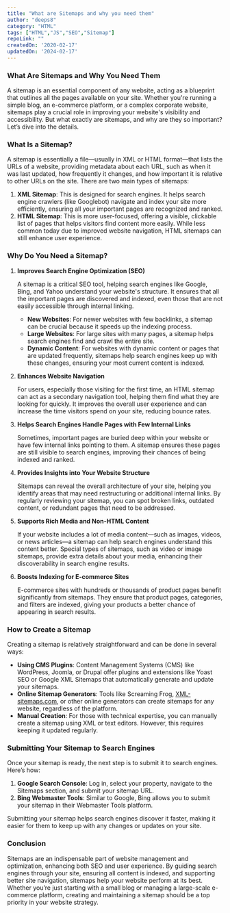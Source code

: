 ```yaml
---
title: "What are Sitemaps and why you need them"
author: "deeps8"
category: "HTML"
tags: ["HTML","JS","SEO","Sitemap"]
repoLink: ""
createdOn: '2020-02-17'
updatedOn: '2024-02-17'
---
```

### What Are Sitemaps and Why You Need Them

A sitemap is an essential component of any website, acting as a blueprint that outlines all the pages available on your site. Whether you're running a simple blog, an e-commerce platform, or a complex corporate website, sitemaps play a crucial role in improving your website's visibility and accessibility. But what exactly are sitemaps, and why are they so important? Let’s dive into the details.

### What Is a Sitemap?

A sitemap is essentially a file—usually in XML or HTML format—that lists the URLs of a website, providing metadata about each URL, such as when it was last updated, how frequently it changes, and how important it is relative to other URLs on the site. There are two main types of sitemaps:

1. **XML Sitemap**: This is designed for search engines. It helps search engine crawlers (like Googlebot) navigate and index your site more efficiently, ensuring all your important pages are recognized and ranked.
2. **HTML Sitemap**: This is more user-focused, offering a visible, clickable list of pages that helps visitors find content more easily. While less common today due to improved website navigation, HTML sitemaps can still enhance user experience.

### Why Do You Need a Sitemap?

1. **Improves Search Engine Optimization (SEO)**
    
    A sitemap is a critical SEO tool, helping search engines like Google, Bing, and Yahoo understand your website's structure. It ensures that all the important pages are discovered and indexed, even those that are not easily accessible through internal linking.
    
    - **New Websites**: For newer websites with few backlinks, a sitemap can be crucial because it speeds up the indexing process.
    - **Large Websites**: For large sites with many pages, a sitemap helps search engines find and crawl the entire site.
    - **Dynamic Content**: For websites with dynamic content or pages that are updated frequently, sitemaps help search engines keep up with these changes, ensuring your most current content is indexed.
2. **Enhances Website Navigation**
    
    For users, especially those visiting for the first time, an HTML sitemap can act as a secondary navigation tool, helping them find what they are looking for quickly. It improves the overall user experience and can increase the time visitors spend on your site, reducing bounce rates.
    
3. **Helps Search Engines Handle Pages with Few Internal Links**
    
    Sometimes, important pages are buried deep within your website or have few internal links pointing to them. A sitemap ensures these pages are still visible to search engines, improving their chances of being indexed and ranked.
    
4. **Provides Insights into Your Website Structure**
    
    Sitemaps can reveal the overall architecture of your site, helping you identify areas that may need restructuring or additional internal links. By regularly reviewing your sitemap, you can spot broken links, outdated content, or redundant pages that need to be addressed.
    
5. **Supports Rich Media and Non-HTML Content**
    
    If your website includes a lot of media content—such as images, videos, or news articles—a sitemap can help search engines understand this content better. Special types of sitemaps, such as video or image sitemaps, provide extra details about your media, enhancing their discoverability in search engine results.
    
6. **Boosts Indexing for E-commerce Sites**
    
    E-commerce sites with hundreds or thousands of product pages benefit significantly from sitemaps. They ensure that product pages, categories, and filters are indexed, giving your products a better chance of appearing in search results.
    

### How to Create a Sitemap

Creating a sitemap is relatively straightforward and can be done in several ways:

- **Using CMS Plugins**: Content Management Systems (CMS) like WordPress, Joomla, or Drupal offer plugins and extensions like Yoast SEO or Google XML Sitemaps that automatically generate and update your sitemaps.
- **Online Sitemap Generators**: Tools like Screaming Frog, [XML-sitemaps.com](http://xml-sitemaps.com/), or other online generators can create sitemaps for any website, regardless of the platform.
- **Manual Creation**: For those with technical expertise, you can manually create a sitemap using XML or text editors. However, this requires keeping it updated regularly.

### Submitting Your Sitemap to Search Engines

Once your sitemap is ready, the next step is to submit it to search engines. Here’s how:

1. **Google Search Console**: Log in, select your property, navigate to the Sitemaps section, and submit your sitemap URL.
2. **Bing Webmaster Tools**: Similar to Google, Bing allows you to submit your sitemap in their Webmaster Tools platform.

Submitting your sitemap helps search engines discover it faster, making it easier for them to keep up with any changes or updates on your site.

### Conclusion

Sitemaps are an indispensable part of website management and optimization, enhancing both SEO and user experience. By guiding search engines through your site, ensuring all content is indexed, and supporting better site navigation, sitemaps help your website perform at its best. Whether you’re just starting with a small blog or managing a large-scale e-commerce platform, creating and maintaining a sitemap should be a top priority in your website strategy.